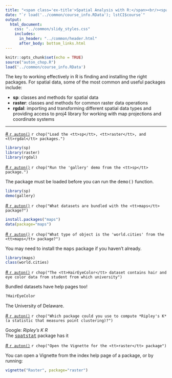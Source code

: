 ```yaml
---
title: "<span class='ex-title'>Spatial Analysis with R:</span><br/><span class='ex-subtitle'>Exercise 2: Finding and Installing Packages</span>"
date: "`r load('../common/course_info.RData'); lstCI$course`"
output: 
  html_document: 
    css: "../common/slidy_styles.css"
    includes:
      in_header: "../common/header.html"
      after_body: bottom_links.html
---
```


```r
knitr::opts_chunk$set(echo = TRUE)
source("auton_chop.R")
load('../common/course_info.RData')
```

The key to working effectively in R is finding and installing the right packages. For spatial data, some of the most common and useful packages include:

* __sp__: classes and methods for spatial data
* __raster__: classes and methods for common raster data operations
* __rgdal__: importing and transforming different spatial data types and providing access to proj4 library for working with map projections and coordinate systems

<hr class="hrdivider">

<a id="qtn_xpmnyc" href="#" class="showhidelink" onclick="showHide('xpmnyc');return false;">\# `r auton()`</a> `r chop("Load the <tt>sp</tt>, <tt>raster</tt>, and <tt>rgdal</tt> packages.")`  

<div id="xpmnyc" class="answer-code">
```r
library(sp)
library(raster)
library(rgdal)
```
</div>

<a id="qtn_ycybrs" href="#" class="showhidelink" onclick="showHide('ycybrs');return false;">\# `r auton()`</a> `r chop("Run the 'gallery' demo from the <tt>sp</tt> package.")`  <a href="#" class="showhidehint" onclick="showHide('jootpd');return false;"></a>  

<div id="jootpd" class="hint">The package must be loaded before you can run the <tt>demo()</tt> function.</div>

<div id="ycybrs" class="answer-code">
```r
library(sp)  
demo(gallery)
```
</div>

<a id="qtn_ljzzuv" href="#" class="showhidelink" onclick="showHide('ljzzuv');return false;">\# `r auton()`</a> `r chop("What datasets are bundled with the <tt>maps</tt> package?")`  

<div id="ljzzuv" class="answer-code">
``` r
install.packages("maps")
data(package="maps")
```
</div>

<a id="qtn_yjqdpl" href="#" class="showhidelink" onclick="showHide('yjqdpl');return false;">\# `r auton()`</a> `r chop("What type of object is the 'world.cities' from the <tt>maps</tt> package?")`  <a href="#" class="showhidehint" onclick="showHide('gyshky');return false;"></a>  

<div id="gyshky" class="hint">You may need to install the <tt>maps</tt> package if you haven't already.</div>

<div id="yjqdpl" class="answer-code">
``` r
library(maps)
class(world.cities)
```

</div>

<a id="qtn_qaszan" href="#" class="showhidelink" onclick="showHide('qaszan');return false;">\# `r auton()`</a> `r chop("The <tt>HairEyeColor</tt> dataset contains hair and eye color data from student from which university")` <a href="#" class="showhidehint" onclick="showHide('ibymvd');return false;"></a>  

<div id="ibymvd" class="hint">Bundled datasets have help pages too!</div>

<div id="qaszan" class="answer-code">
```r
?HairEyeColor
```
The University of Delaware.
</div>

<a id="qtn_edwpeb" href="#" class="showhidelink" onclick="showHide('edwpeb');return false;">\# `r auton()`</a> `r chop("Which package could you use to compute *Ripley's K* (a statistic that measures point clustering)?")`  

<div id="edwpeb" class="answer-code">
Google: *Ripley's K R*  
The [<tt>spatstat</tt>](https://cran.r-project.org/web/packages/spatstat/vignettes/getstart.pdf){target="_blank"} package has it
</div>

<a id="qtn_svgobv" href="#" class="showhidelink" onclick="showHide('svgobv');return false;">\# `r auton()`</a> `r chop("Open the Vignette for the <tt>raster</tt> package")`  

<div id="svgobv" class="answer-code">
You can open a Vignette from the index help page of a package, or by running:

```r
vignette("Raster", package="raster")
```
</div>


